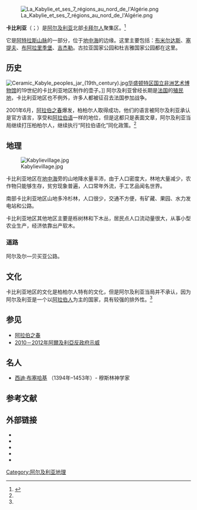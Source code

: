 [[Image:La_Kabylie_et_ses_7_régions_au_nord_de_l'Algérie.png|thumb]]

'''卡比利亚'''（{{lang-en|Kabylie}}；{{lang-ber|Tamurt n Yiqbayliyen；Tazwawa；ⵜⴰⵎⵓⵔⵜ ⵏ ⵍⴻⵇⴱⴰⵢⴻⵍ}}）是[[阿尔及利亚|阿尔及利亚]]北部[[卡拜尔人|卡拜尔人]]聚集区。<ref name="fish" >{{cite web |url=http://article.yeeyan.org/view/240061/207732?from=rss_related |title=在阿尔及利亚，卡比利地区是一个火药桶 |accessdate=2001 |publisher=译言网 |work= |language=zh-hans |archive-date=2014-03-17 |archive-url=https://web.archive.org/web/20140317122113/http://article.yeeyan.org/view/240061/207732?from=rss_related |dead-url=no }}</ref>

它是[[阿特拉斯山脉|阿特拉斯山脉]]的一部分，位于[[地中海|地中海]]的边缘。这里主要包括：[[布米尔达斯|布米尔达斯]]、[[塞提夫|塞提夫]]、[[布阿拉里季堡|布阿拉里季堡]]、[[吉杰勒|吉杰勒]]。古拉亚国家公园和杜吉雅国家公园都在这里。

== 历史 ==
[[File:Ceramic_Kabyle_peoples_jar_(19th_century).jpg|thumb]][[华盛顿特区|华盛顿特区]][[国立非洲艺术博物馆|国立非洲艺术博物馆]]的19世纪的卡比利亚地区制作的壶子。]]
阿尔及利亚曾经长期是[[法国|法国]]的[[殖民地|殖民地]]，卡比利亚地区也不例外，许多人都被征召去法国参加战争。

2001年6月，[[阿拉伯之春|阿拉伯之春]]爆发，柏柏尔人取得成功，他们的语言被阿尔及利亚承认是官方语言，享受和[[阿拉伯语|阿拉伯语]]一样的地位，但是这都只是表面文章，阿尔及利亚当局继续打压柏柏尔人，继续执行“阿拉伯语化”同化政策。<ref name="fish" />

== 地理 ==
[[Image:Kabylievillage.jpg|right]]

卡比利亚地区在[[地中海|地中海]]旁的山地降水量丰沛，由于人口密度大，林地大量减少，农作物只能够生存，贫穷现象普遍，人口常年外流，手工艺品闻名世界。

南部卡比利亚地区山地多冷杉林，人口很少，交通不方便，有矿藏、果园、水力发电站和公路。

卡比利亚地区其他地区主要是栎树林和下木丛，居民点人口流动量很大，从事小型农业生产，经济依靠出产软木。

=== 道路 ===
阿尔及尔—贝买亚公路。

== 文化 ==
卡比利亚地区的文化是柏柏尔人特有的文化，但是阿尔及利亚当局并不承认，因为阿尔及利亚是一个以[[阿拉伯人|阿拉伯人]]为主的国家，具有较强的排外性。<ref name="fish" />

== 参见 ==
*[[阿拉伯之春|阿拉伯之春]]
*[[2010－2012年阿爾及利亞反政府示威|2010－2012年阿爾及利亞反政府示威]]

==名人==
* [[西迪·布塞哈基|西迪·布塞哈基]] （1394年–1453年）- 穆斯林神学家

==参考文献==
{{reflist}}

==外部链接==
{{Commons category|Kabylie}}
* {{URL|http://www.cg.gov.dz/}}
* {{URL|http://www.elwatan.com/}}
* {{URL|http://www.tiziouzou-dz.com/}}
* {{URL|http://www.wilaya-boumerdes.dz/}}
* {{URL|http://www.wilayasetif.dz/}}

{{coord|36.817|N|4.300|E|display=title|source:ptwiki}}

{{UNPO}}
{{Authority control}}

{{DEFAULTSORT:K卡}}
[[Category:阿尔及利亚地理|Category:阿尔及利亚地理]]